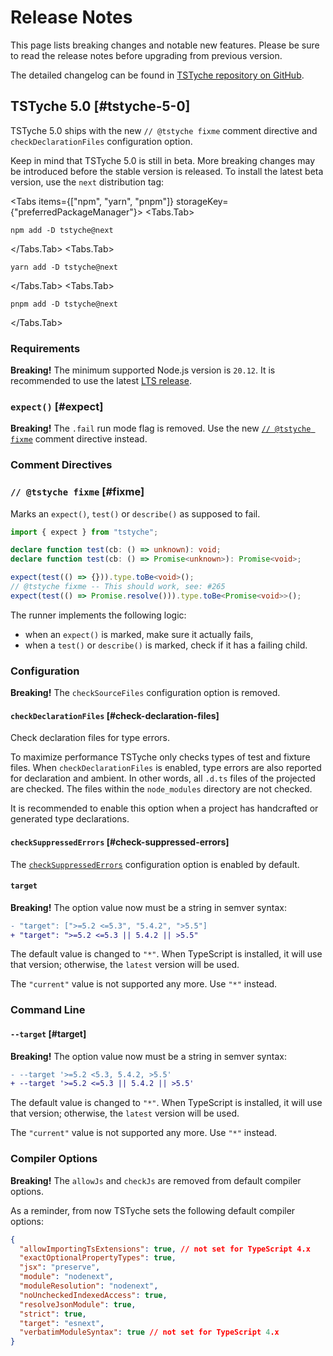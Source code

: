 
# Release Notes

This page lists breaking changes and notable new features. Please be sure to read the release notes before upgrading from previous version.

<Note>

The detailed changelog can be found in [TSTyche repository on GitHub](https://github.com/tstyche/tstyche/blob/main/CHANGELOG.md).

</Note>

## TSTyche 5.0  [#tstyche-5-0]

TSTyche 5.0 ships with the new `// @tstyche fixme` comment directive and `checkDeclarationFiles` configuration option.

<Warning>

Keep in mind that TSTyche 5.0 is still in beta. More breaking changes may be introduced before the stable version is released. To install the latest beta version, use the `next` distribution tag:

<Tabs items={["npm", "yarn", "pnpm"]} storageKey={"preferredPackageManager"}>
<Tabs.Tab>

```shell
npm add -D tstyche@next
```

</Tabs.Tab>
<Tabs.Tab>

```shell
yarn add -D tstyche@next
```

</Tabs.Tab>
<Tabs.Tab>

```shell
pnpm add -D tstyche@next
```

</Tabs.Tab>
</Tabs>

</Warning>

### Requirements

<Warning>

**Breaking!** The minimum supported Node.js version is `20.12`. It is recommended to use the latest [LTS release](https://nodejs.org/en/about/previous-releases).

</Warning>

### `expect()` [#expect]

<Warning>

**Breaking!** The `.fail` run mode flag is removed. Use the new [`// @tstyche fixme`](#fixme) comment directive instead.

</Warning>

### Comment Directives

### `// @tstyche fixme` [#fixme]

Marks an `expect()`, `test()` or `describe()` as supposed to fail.

```ts twoslash
import { expect } from "tstyche";

declare function test(cb: () => unknown): void;
declare function test(cb: () => Promise<unknown>): Promise<void>;

expect(test(() => {})).type.toBe<void>();
// @tstyche fixme -- This should work, see: #265
expect(test(() => Promise.resolve())).type.toBe<Promise<void>>();
```

The runner implements the following logic:

- when an `expect()` is marked, make sure it actually fails,
- when a `test()` or `describe()` is marked, check if it has a failing child.

### Configuration

<Warning>

**Breaking!** The `checkSourceFiles` configuration option is removed.

</Warning>

#### `checkDeclarationFiles` [#check-declaration-files]

Check declaration files for type errors.

To maximize performance TSTyche only checks types of test and fixture files. When `checkDeclarationFiles` is enabled, type errors are also reported for declaration and ambient. In other words, all `.d.ts` files of the projected are checked. The files within the `node_modules` directory are not checked.

It is recommended to enable this option when a project has handcrafted or generated type declarations.

#### `checkSuppressedErrors` [#check-suppressed-errors]

The [`checkSuppressedErrors`](../reference/config-file.mdx#check-suppressed-errors) configuration option is enabled by default.

#### `target`

<Warning>

**Breaking!** The option value now must be a string in semver syntax:

```diff
- "target": [">=5.2 <=5.3", "5.4.2", ">5.5"]
+ "target": ">=5.2 <=5.3 || 5.4.2 || >5.5"
```

The default value is changed to `"*"`. When TypeScript is installed, it will use that version; otherwise, the `latest` version will be used.

The `"current"` value is not supported any more. Use `"*"` instead.

</Warning>

### Command Line

#### `--target` [#target]

<Warning>

**Breaking!** The option value now must be a string in semver syntax:

```diff
- --target '>=5.2 <5.3, 5.4.2, >5.5'
+ --target '>=5.2 <=5.3 || 5.4.2 || >5.5'
```

The default value is changed to `"*"`. When TypeScript is installed, it will use that version; otherwise, the `latest` version will be used.

The `"current"` value is not supported any more. Use `"*"` instead.

</Warning>

### Compiler Options

<Warning>

**Breaking!** The `allowJs` and `checkJs` are removed from default compiler options.

</Warning>

As a reminder, from now TSTyche sets the following default compiler options:

```json
{
  "allowImportingTsExtensions": true, // not set for TypeScript 4.x
  "exactOptionalPropertyTypes": true,
  "jsx": "preserve",
  "module": "nodenext",
  "moduleResolution": "nodenext",
  "noUncheckedIndexedAccess": true,
  "resolveJsonModule": true,
  "strict": true,
  "target": "esnext",
  "verbatimModuleSyntax": true // not set for TypeScript 4.x
}
```
